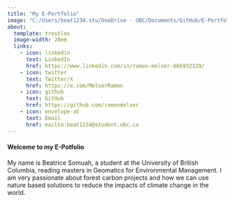 ```yaml
---
title: "My E-Portfolio"
image: "C:/Users/beat1234.stu/OneDrive - UBC/Documents/GitHub/E-Portfolio/WhatsApp Image 2024-12-29 at 18.22.46.jpeg"
about:
  template: trestles
  image-width: 20em
  links: 
    - icon: linkedin
      text: LinkedIn
      href: https://www.linkedin.com/in/ramon-melser-666932129/
    - icon: twitter
      text: Twitter/X
      href: https://x.com/MelserRamon
    - icon: github
      text: GitHub
      href: https://github.com/ramonmelser
    - icon: envelope-at
      text: Email
      href: mailto:beat1234@student.ubc.ca
---
```


#### Welcome to my E-Potfolio

My name is Beatrice Somuah, a student at the University of British Columbia, reading masters in Geomatics for Environmental Management. I am very passionate about forest carbon projects and how we can use nature based solutions to reduce the impacts of climate change in the world.

